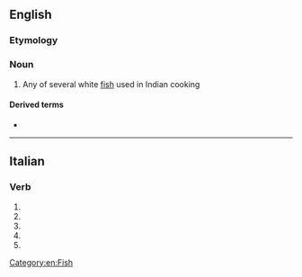 ==English==

===Etymology===
{{rfe|lang=en}} <!-- Hindi? -->

===Noun===
{{en-noun|?}}

# {{lb|en|India|cookery}} Any of several white [[fish]] used in Indian cooking

====Derived terms====
* {{l|en|macchi amritsari}}

[[Category:en:Fish]]

----

==Italian==

===Verb===
{{head|it|verb form}}

# {{inflection of|macchiare||2|s|pres|indc|lang=it}}
# {{inflection of|macchiare||1|s|pres|subj|lang=it}}
# {{inflection of|macchiare||2|s|pres|subj|lang=it}}
# {{inflection of|macchiare||3|s|pres|subj|lang=it}}
# {{inflection of|macchiare||3|s|impr|lang=it}}
